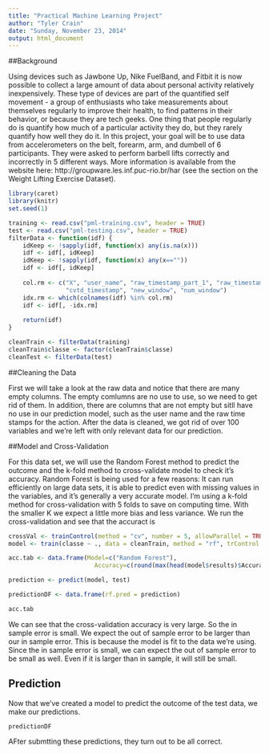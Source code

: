```yaml
---
title: "Practical Machine Learning Project"
author: "Tyler Crain"
date: "Sunday, November 23, 2014"
output: html_document
---
```


##Background

Using devices such as Jawbone Up, Nike FuelBand, and Fitbit it is now possible to collect a large amount of data about personal activity relatively inexpensively. These type of devices are part of the quantified self movement - a group of enthusiasts who take measurements about themselves regularly to improve their health, to find patterns in their behavior, or because they are tech geeks. One thing that people regularly do is quantify how much of a particular activity they do, but they rarely quantify how well they do it. In this project, your goal will be to use data from accelerometers on the belt, forearm, arm, and dumbell of 6 participants. They were asked to perform barbell lifts correctly and incorrectly in 5 different ways. More information is available from the website here: http://groupware.les.inf.puc-rio.br/har (see the section on the Weight Lifting Exercise Dataset). 

```r
library(caret)
library(knitr)
set.seed(1)

training <- read.csv("pml-training.csv", header = TRUE)
test <- read.csv("pml-testing.csv", header = TRUE)
filterData <- function(idf) {
    idKeep <- !sapply(idf, function(x) any(is.na(x)))
    idf <- idf[, idKeep]
    idKeep <- !sapply(idf, function(x) any(x==""))
    idf <- idf[, idKeep]
    
    col.rm <- c("X", "user_name", "raw_timestamp_part_1", "raw_timestamp_part_2", 
                "cvtd_timestamp", "new_window", "num_window")
    idx.rm <- which(colnames(idf) %in% col.rm)
    idf <- idf[, -idx.rm]
    
    return(idf)
}

cleanTrain <- filterData(training)
cleanTrain$classe <- factor(cleanTrain$classe)
cleanTest <- filterData(test)
```

##Cleaning the Data

First we will take a look at the raw data and notice that there are many empty columns. The empty comlumns are no use to use, so we need to get rid of them. In addition, there are columns that are not empty but sitll have no use in our prediction model, such as the user name and the raw time stamps for the action. After the data is cleaned, we got rid of over 100 variables and we're left with only relevant data for our prediction.

##Model and Cross-Validation

For this data set, we will use the Random Forest method to predict the outcome and the k-fold method to cross-validate model to check it's accuracy. Random Forest is being used for a few reasons: It can run efficiently on large data sets, it is able to predict even with missing values in the variables, and it's generally a very accurate model. I'm using a k-fold method for cross-validation with 5 folds to save on computing time. With the smaller K we expect a little more bias and less variance. We run the cross-validation and see that the accuract is 

```r
crossVal <- trainControl(method = "cv", number = 5, allowParallel = TRUE, verboseIter = TRUE)
model <- train(classe ~ ., data = cleanTrain, method = "rf", trControl = crossVal)
```
```r
acc.tab <- data.frame(Model=c("Random Forest"),
                        Accuracy=c(round(max(head(model$results)$Accuracy), 1)))

prediction <- predict(model, test)

predictionDF <- data.frame(rf.pred = prediction)
```
```r
acc.tab
```

We can see that the cross-validation accuracy is very large. So the in sample error is small. We expect the out of sample error to be larger than our in sample error. This is because the model is fit to the data we're using. Since the in sample error is small, we can expect the out of sample error to be small as well. Even if it is larger than in sample, it will still be small. 

## Prediction

Now that we've created a model to predict the outcome of the test data, we make our predictions. 

```r
predictionDF
```

AFter submtting these predictions, they turn out to be all correct.     
